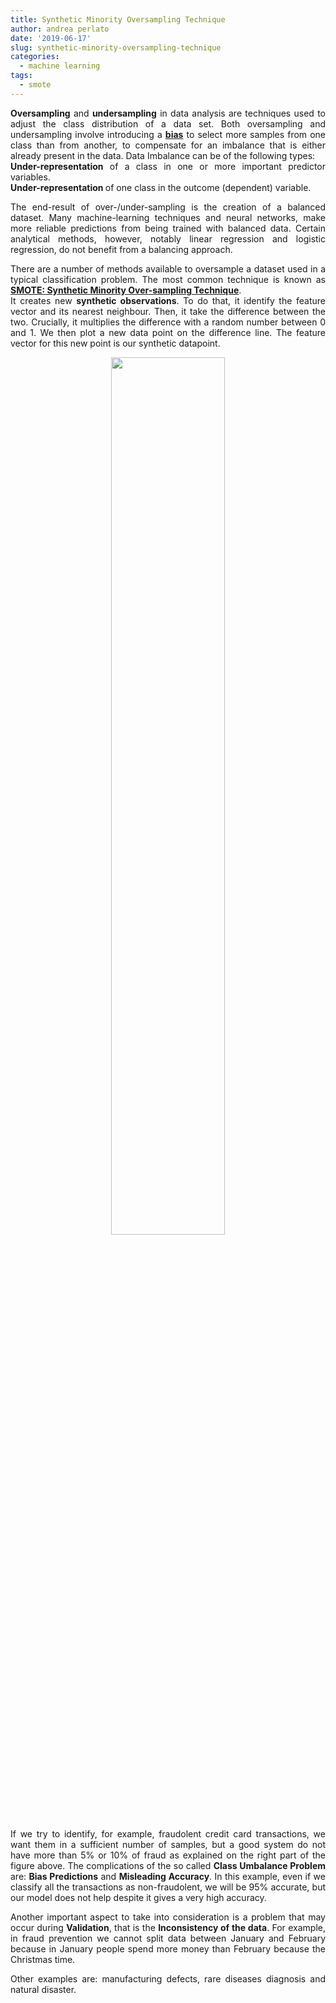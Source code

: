```yaml
---
title: Synthetic Minority Oversampling Technique
author: andrea perlato
date: '2019-06-17'
slug: synthetic-minority-oversampling-technique
categories:
  - machine learning
tags:
  - smote
---
```


<style>
body {
text-align: justify}
</style>

**Oversampling** and **undersampling** in data analysis are techniques used to adjust the class distribution of a data set. Both oversampling and undersampling involve introducing a [**bias**](https://en.wikipedia.org/wiki/Bias) to select more samples from one class than from another, to compensate for an imbalance that is either already present in the data. Data Imbalance can be of the following types: </br>
**Under-representation** of a class in one or more important predictor variables. </br>
**Under-representation ** of one class in the outcome (dependent) variable. </br>

The end-result of over-/under-sampling is the creation of a balanced dataset. Many machine-learning techniques and neural networks, make more reliable predictions from being trained with balanced data. Certain analytical methods, however, notably linear regression and logistic regression, do not benefit from a balancing approach.

There are a number of methods available to oversample a dataset used in a typical classification problem. The most common technique is known as [**SMOTE: Synthetic Minority Over-sampling Technique**](https://www.cs.cmu.edu/afs/cs/project/jair/pub/volume16/chawla02a-html/chawla2002.html). </br>
It creates new **synthetic observations**. To do that, it identify the feature vector and its nearest neighbour. Then, it take the difference between the two. Crucially, it multiplies the difference with a random number between 0 and 1. We then plot a new data point on the difference line. The feature vector for this new point is our synthetic datapoint.


<center>
![](/img/smote.png){width=60%}
</center>

If we try to identify, for example, fraudolent credit card transactions, we want them in a sufficient number of samples, but a good system do not have more than 5% or 10% of fraud as explained on the right part of the figure above. The complications of the so called **Class Umbalance Problem** are: **Bias Predictions** and **Misleading Accuracy**. In this example, even if we classify all the transactions as non-fraudolent, we will be 95% accurate, but our model does not help despite it gives a very high accuracy. </br>

Another important aspect to take into consideration is a problem that may occur during **Validation**, that is the **Inconsistency of the data**.
For example, in fraud prevention we cannot split data between January and February because in January people spend more money than February because the Christmas time. </br>

Other examples are: manufacturing defects, rare diseases diagnosis and natural disaster.






























